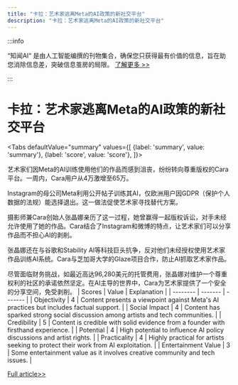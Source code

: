 ```yaml
---
title: "卡拉：艺术家逃离Meta的AI政策的新社交平台"
description: "卡拉：艺术家逃离Meta的AI政策的新社交平台"
---
```



:::info

“知闻AI“ 是由人工智能编撰的刊物集合，确保您只获得最有价值的信息，旨在助您消除信息差，突破信息茧房的局限。  [了解更多 >>](/)

:::

# 卡拉：艺术家逃离Meta的AI政策的新社交平台


<Tabs
	defaultValue="summary"
	values={[
	{label: 'summary', value: 'summary'},
	{label: 'score', value: 'score'},
]}>
<TabItem value="summary">


艺术家们因Meta的AI训练使用他们的作品而感到沮丧，纷纷转向尊重版权的Cara平台。一周内，Cara用户从4万激增至65万。

Instagram的母公司Meta利用公开帖子训练其AI，仅欧洲用户因GDPR（保护个人数据的法规）能选择退出。这一做法促使艺术家寻找替代方案。

摄影师兼Cara创始人张晶娜亲历了这一过程，她曾赢得一起版权诉讼，对手未经允许使用了她的作品。Cara结合了Instagram和微博的特点，让艺术家们可以分享作品而不担心AI的剥削。

张晶娜还在与谷歌和Stability AI等科技巨头抗争，反对他们未经授权使用艺术家作品训练AI系统。Cara与芝加哥大学的Glaze项目合作，防止AI抓取艺术家作品。

尽管面临财务挑战，如最近高达96,280美元的托管费用，张晶娜对维护一个尊重权利的社区的承诺依然坚定。在AI主导的世界中，Cara为艺术家提供了一个安全的分享空间，免受剥削。
</TabItem>
<TabItem value="score">
	| Scores     | Value   | Explanation |
	| -------- | ------- | ------- |
	| Objectivity  | 4    | Content presents a viewpoint against Meta's AI practices but includes factual support.    |
	| Social Impact | 4     | Content has sparked strong social discussion among artists and tech communities.    |
	| Credibility    | 5    | Content is credible with solid evidence from a founder with firsthand experience.    |
	| Potential    | 4    | High potential to influence AI policy discussions and artist rights.    |
	| Practicality    | 4    | Highly practical for artists seeking to protect their work from AI exploitation.    |
	| Entertainment Value    | 3    | Some entertainment value as it involves creative community and tech issues.    |
</TabItem>
</Tabs>

[Full article>>](https://techcrunch.com/2024/06/06/a-social-app-for-creatives-cara-grew-from-40k-to-650k-users-in-a-week-because-artists-are-fed-up-with-metas-ai-policies/)
